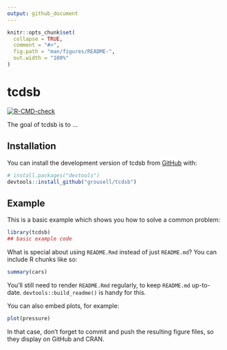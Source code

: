```yaml
---
output: github_document
---
```


<!-- README.md is generated from README.Rmd. Please edit that file -->

```r
knitr::opts_chunk$set(
  collapse = TRUE,
  comment = "#>",
  fig.path = "man/figures/README-",
  out.width = "100%"
)
```

# tcdsb

<!-- badges: start -->
[![R-CMD-check](https://github.com/grousell/tcdsb/actions/workflows/R-CMD-check.yaml/badge.svg)](https://github.com/grousell/tcdsb/actions/workflows/R-CMD-check.yaml)
<!-- badges: end -->

The goal of tcdsb is to ...

## Installation

You can install the development version of tcdsb from [GitHub](https://github.com/) with:

``` r
# install.packages("devtools")
devtools::install_github("grousell/tcdsb")
```

## Example

This is a basic example which shows you how to solve a common problem:

```r
library(tcdsb)
## basic example code
```

What is special about using `README.Rmd` instead of just `README.md`? You can include R chunks like so:

```r
summary(cars)
```

You'll still need to render `README.Rmd` regularly, to keep `README.md` up-to-date. `devtools::build_readme()` is handy for this.

You can also embed plots, for example:

```r
plot(pressure)
```

In that case, don't forget to commit and push the resulting figure files, so they display on GitHub and CRAN.

